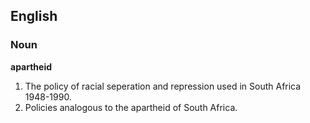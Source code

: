 ==English==
===Noun===
'''apartheid'''
#The policy of racial seperation and repression used in South Africa 1948-1990. 
#Policies analogous to the apartheid of South Africa.
